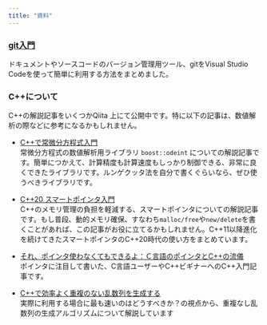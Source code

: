 ```yaml
---
title: "資料"
---
```


### **[git入門](learning/git.qmd)**
ドキュメントやソースコードのバージョン管理用ツール、gitをVisual Studio Codeを使って簡単に利用する方法をまとめました。

### C++について
C++の解説記事をいくつかQiita 上にて公開中です。特に以下の記事は、数値解析の際などに参考になるかもしれません。

- [C++で常微分方程式入門](https://www.google.com/url?q=https%3A%2F%2Fqiita.com%2Fhmito%2Fitems%2F483445ac0d42fb4428a5&sa=D&sntz=1&usg=AOvVaw25JL7s9nzMo4-QzVKxrfPG)<br/>
常微分方程式の数値解析用ライブラリ `boost::odeint` についての解説記事です。簡単につかえて、計算精度も計算速度もしっかり制御できる、非常に良くできたライブラリです。ルンゲクッタ法を自分で書くぐらいなら、ぜひ使うべきライブラリです。

- [C++20 スマートポインタ入門](https://qiita.com/hmito/items/9b35a2438a8b8ee4b5af)<br/>
C++のメモリ管理の負担を軽減する、スマートポインタについての解説記事です。もし普段、動的メモリ確保、すなわち`malloc/free`や`new/delete`を書くことがあれば、この記事がお役に立てるかもしれません。C++11以降進化を続けてきたスマートポインタのC++20時代の使い方をまとめています。

- [それ、ポインタ使わなくてもできるよ：Ｃ言語のポインタとC++の流儀](https://qiita.com/hmito/items/44925fca9fca74e78f61)<br/>
ポインタに注目して書いた、C言語ユーザーやC++ビギナーへのC++入門記事です。

- [C++で効率よく重複のない乱数列を生成する](https://qiita.com/hmito/items/9f4bdc8442b6f6b3c7bc)<br/>
実際に利用する場合に最も速いのはどうすべきか？の視点から、重複なし乱数列の生成アルゴリズムについて解説しています 
